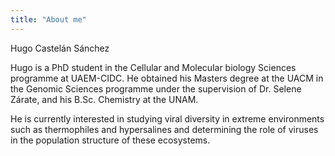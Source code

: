 ```yaml
---
title: "About me"
---
```


Hugo Castelán Sánchez 


Hugo is a PhD student in the Cellular and Molecular biology Sciences programme at UAEM-CIDC. He obtained his Masters degree at the UACM in the Genomic Sciences programme under the supervision of Dr. Selene Zárate, and his B.Sc. Chemistry at the UNAM.   

He is currently interested in studying viral diversity in extreme environments such as thermophiles and hypersalines and determining the role of viruses in the population structure of these ecosystems. 